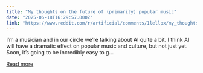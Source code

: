 ```yaml
---
title: "My thoughts on the future of (primarily) popular music"
date: "2025-06-18T16:29:57.000Z"
link: "https://www.reddit.com/r/artificial/comments/1lellpx/my_thoughts_on_the_future_of_primarily_popular/"
---
```


I’m a musician and in our circle we’re talking about AI quite a bit. I think AI will have a dramatic effect on popular music and culture, but not just yet.
 Soon, it’s going to be incredibly easy to g...

[Read more](https://www.reddit.com/r/artificial/comments/1lellpx/my_thoughts_on_the_future_of_primarily_popular/)
